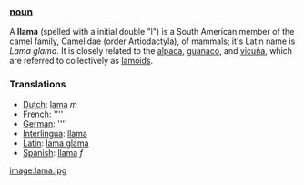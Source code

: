 === [[noun]] ===
A '''llama''' (spelled with a initial double "l") is a South American member of the camel family, Camelidae (order Artiodactyla),  of mammals; it's Latin name is ''Lama glama''. It is closely related to the [[alpaca]], [[guanaco]], and [[vicuña]], which are referred to collectively as [[lamoid|lamoids]].  

===Translations===
*[[Dutch]]: [[lama]] ''m''
*[[French]]: [[]] ''''
*[[German]]: [[]] ''''
*[[Interlingua]]: [[llama]]
*[[Latin]]: [[lama glama]]
*[[Spanish]]: [[llama]] ''f''

[[image:lama.jpg]]